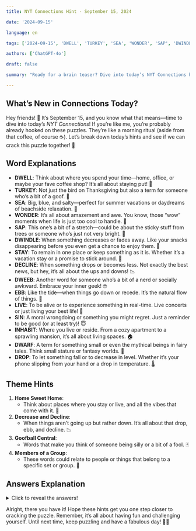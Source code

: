 ```yaml
---
title: NYT Connections Hint - September 15, 2024

date: '2024-09-15'

language: en

tags: ['2024-09-15', 'DWELL', 'TURKEY', 'SEA', 'WONDER', 'SAP', 'DWINDLE', 'STAY', 'DECLINE', 'DWEEB', 'EBB', 'LIVE', 'SIN', 'INHABIT', 'DWARF', 'DROP']

authors: ['ChatGPT-4o']

draft: false

summary: "Ready for a brain teaser? Dive into today’s NYT Connections hints and solve the puzzle! 🌟🧩"

---
```


## What’s New in Connections Today?

Hey friends! 🌟 It’s September 15, and you know what that means—time to dive into today’s *NYT Connections*! If you’re like me, you’re probably already hooked on these puzzles. They’re like a morning ritual (aside from that coffee, of course ☕). Let’s break down today’s hints and see if we can crack this puzzle together! 🎉

## Word Explanations

- **DWELL**: Think about where you spend your time—home, office, or maybe your fave coffee shop? It’s all about staying put! 🏡  
- **TURKEY**: Not just the bird on Thanksgiving but also a term for someone who’s a bit of a goof. 🦃  
- **SEA**: Big, blue, and salty—perfect for summer vacations or daydreams of beachside relaxation. 🌊  
- **WONDER**: It’s all about amazement and awe. You know, those “wow” moments when life is just too cool to handle. 🌟  
- **SAP**: This one’s a bit of a stretch—could be about the sticky stuff from trees or someone who’s just not very bright. 🌳  
- **DWINDLE**: When something decreases or fades away. Like your snacks disappearing before you even get a chance to enjoy them. 🍿  
- **STAY**: To remain in one place or keep something as it is. Whether it’s a vacation stay or a promise to stick around. 🏨  
- **DECLINE**: When something drops or becomes less. Not exactly the best news, but hey, it’s all about the ups and downs! 📉  
- **DWEEB**: Another word for someone who’s a bit of a nerd or socially awkward. Embrace your inner geek! 🤓  
- **EBB**: Like the tide—when things go down or recede. It’s the natural flow of things. 🌊  
- **LIVE**: To be alive or to experience something in real-time. Live concerts or just living your best life! 🎤  
- **SIN**: A moral wrongdoing or something you might regret. Just a reminder to be good (or at least try)! 😇  
- **INHABIT**: Where you live or reside. From a cozy apartment to a sprawling mansion, it’s all about living spaces. 🏠  
- **DWARF**: A term for something small or even the mythical beings in fairy tales. Think small stature or fantasy worlds. 🧚  
- **DROP**: To let something fall or to decrease in level. Whether it’s your phone slipping from your hand or a drop in temperature. 🌡️  

## Theme Hints

1. **Home Sweet Home**:  
   - Think about places where you stay or live, and all the vibes that come with it. 🏡  
2. **Decrease and Decline**:  
   - When things aren’t going up but rather down. It’s all about that drop, ebb, and decline. 📉  
3. **Goofball Central**:  
   - Words that make you think of someone being silly or a bit of a fool. 🃏  
4. **Members of a Group**:  
   - These words could relate to people or things that belong to a specific set or group. 🤔  

## Answers Explanation

<details>
  <summary>Click to reveal the answers!</summary>

- **Home Sweet Home**: DWELL, STAY, INHABIT, SEA  
   - These are all about where you live or stay. Whether it’s your cozy corner or a vacation spot, it’s all about those places we call home! 🏡  

- **Decrease and Decline**: DECLINE, DWINDLE, EBB, DROP  
   - When things are going down, you’ve got these words. They all relate to reduction or a decrease in levels. 📉  

- **Goofball Central**: TURKEY, DWEEB, SAP, SIN  
   - These words can describe someone being a bit foolish or silly. Embrace your inner goofball and have some fun! 🤪  

- **Members of a Group**: WONDER, DWARF, SIN, SEA  
   - These can be part of a set or group. Think of things that fit into a particular category or theme. 🌟  
</details>

Alright, there you have it! Hope these hints get you one step closer to cracking the puzzle. Remember, it’s all about having fun and challenging yourself. Until next time, keep puzzling and have a fabulous day! 💖✨